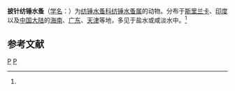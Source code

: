 {{Speciesbox
| genus = Acartia
| species = southwelli
| authority = (Sewell, 1914)<ref name='id12482'>{{cite web| url =http://www.bioinfo.cn/db05/BjdwSpecies.php?action=view&id=12482| title =披针纺锤水蚤| work =《中国动物物种编目数据库》| publisher =中国科学院微生物研究所| author =中国科学院动物研究所| accessdate =2009-04-28| deadurl =yes| archiveurl =https://web.archive.org/web/20160305053428/http://www.bioinfo.cn/db05/BjdwSpecies.php?action=view&id=12482| archivedate =2016-03-05}}</ref>
}}

'''披针纺锤水蚤'''（[[学名|学名]]：{{lang|la|''Acartia southwelli''}}）为[[纺锤水蚤科|纺锤水蚤科]][[纺锤水蚤属|纺锤水蚤属]]的动物。分布于[[斯里兰卡|斯里兰卡]]、[[印度|印度]]以及[[中国大陆|中国大陆]]的[[海南|海南]]、[[广东|广东]]、[[天津|天津]]等地，多见于盐水或咸淡水中。<ref name='id12482'/>

== 参考文献 ==
{{reflist}}

{{taxonbar}}

[[Category:1914年描述的动物|P]]
[[Category:纺锤水蚤属|P]]


{{节肢动物小作品}}